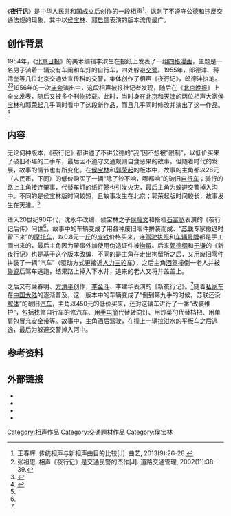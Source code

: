 《'''夜行记'''》是[[中华人民共和国|中华人民共和国]]成立后创作的一段[[相声|相声]]<ref>王春辉. 传统相声与新相声曲目的比较[J]. 曲艺, 2013(9):26-28.</ref>，讽刺了不遵守公德和违反交通法规的现象，其中以[[侯宝林|侯宝林]]、[[郭启儒|郭启儒]]表演的版本流传最广。

==创作背景==
1954年，《[[北京日报|北京日报]]》的美术编辑李滨生在报纸上发表了一组[[四格漫画|四格漫画]]，主题是一名男子骑着一辆没有车闸和车灯的自行车，四处躲避[[交警|交警]]。1955年，郎德沣、蒋清奎等几位北京交通处宣传科的交警，集体创作了相声《夜行记》，郎德沣执笔。<ref>张祖恩. 相声《夜行记》是交通民警的杰作[J]. 道路交通管理, 2002(11):38-39.</ref><ref>{{cite news |author1=安然, 张硕 |title=相声《夜行记》执笔作者郎德沣辞世 享年85岁 |url=https://www.chinanews.com/cul/2014/10-22/6706189.shtml |publisher=中国新闻网 |newspaper=北京晚报 |accessdate=2020-12-02 |language=zh-hans |date=2014-10-22 |archive-date=2014-10-24 |archive-url=https://web.archive.org/web/20141024011442/http://www.chinanews.com/cul/2014/10-22/6706189.shtml |dead-url=no }}</ref>1956年的一次[[庙会|庙会]]演出中，这段相声被报社记者发现，随后在《[[北京晚报|北京晚报]]》上全文发表，随后又被多个刊物转载。此时，当时身在[[北京|北京]]和[[天津|天津]]的两位相声大家[[侯宝林|侯宝林]]和[[郭荣起|郭荣起]]几乎同时看中了这段新作品，而且几乎同时修改并演出了这一作品。<ref name=sina>{{cite web |author1=郑捕头 |title=经典相声《夜行记》，侯宝林侯耀文郭德纲都表演过，谁说得最好？ |url=http://k.sina.com.cn/article_1210154912_48217fa002001bi9c.html |website=新浪 |accessdate=2020-12-02 |language=zh-hans |date=2020-07-03}}</ref>

==内容==
无论何种版本，《夜行记》都讲述了不讲公德的“我”因不想被“限制”，以低价买来了破旧不堪的二手车，最后因不遵守交通规则自食恶果的故事。但随着时代的发展，故事的情节也有所变化。在[[侯宝林|侯宝林]]和[[郭荣起|郭荣起]]的版本中，故事的主角都以28元（人民币，下同）的低价购买了一辆“除了铃不响，哪都响”的破旧[[自行车|自行车]]；骑行的路上主角接连肇事，代替车灯的纸[[灯笼|灯笼]]也引发火灾，最后主角为躲避交警掉入沟中。不同的是侯宝林版时间较短，且故事发生在北京；郭荣起版时间较长，故事发生在天津。<ref name=sina/>

进入20世纪90年代，沈永年改编、侯宝林之子[[侯耀文|侯耀文]]和搭档[[石富宽|石富宽]]表演的《夜行记后传》问世<ref name=sina/>，故事中的车辆变成了用各种废旧零件拼装而成、“[[苏联|苏联]]专家撤退时留下来”的[[摩托车|摩托车]]，以0.8元一[[市斤|斤]]的[[铁|废铁]]价格买来，连[[驾驶执照|驾驶执照]]和[[车辆号牌|车辆号牌]]都是手工画出来的，最后主角因为肇事外加使用伪造证件被[[行政拘留|拘留]]。后来[[郭德纲|郭德纲]]和[[于谦_(相声演员)|于谦]]的《新夜行记》也是基于这个版本改编，不同的是主角在走出拘留所之后，又用废旧零件拼装了一辆“汽车”（驱动方式更接近[[自行三轮车|人力三轮车]]），之后主角[[酒驾|酒驾]]撞倒一老人并被[[碰瓷|碰瓷]]后驾车逃跑，结果路上掉入下水井，追来的老人又将井盖盖上。

之后又有廉春明、[[方清平|方清平]]创作，[[李金斗|李金斗]]、李建华表演的《新夜行记》。<ref name=sina/>随着[[私家车|私家车]]在[[中国大陆|中国大陆]]的逐渐普及，这一版本中的车辆变成了“倒到第九手的时候，苏联还没[[苏联解体|解体]]”的破旧[[汽车|汽车]]，主角以450元的低价买来，还对这辆车进行了一番“改装维护”，包括找修自行车的修汽车、用[[手电筒|手电筒]]代替转向灯、用炒菜勺代替档把、用单肩包冒充[[座位安全帶|安全带]]等。故事中，主角[[酒后驾驶|酒后驾驶]]，在撞上一辆拉[[泔水|泔水]]的平板车之后逃逸，最后为躲避交警掉入河中。

==参考资料==
{{reflist}}

==外部链接==
* {{cite web |title=侯宝林、郭启儒表演的《夜行记》 |url=https://www.bilibili.com/video/BV1e4411p7CT?p=31 |website=bilibili |accessdate=2020-12-02 |language=zh}}
* {{cite web |title=侯耀文、石富宽表演的《夜行记后传》 |url=https://www.bilibili.com/video/BV1Et411y73B |website=bilibili |accessdate=2020-12-02 |language=zh |archive-date=2022-05-17 |archive-url=https://web.archive.org/web/20220517001735/https://www.bilibili.com/video/BV1Et411Y73b/ }}
* {{cite web |title=郭德纲、于谦表演的《新夜行记》 |url=https://www.bilibili.com/video/BV11W411478k |website=bilibili |accessdate=2020-12-02 |language=zh}}
* {{cite web |title=李金斗、李建华表演的《新夜行记》 |url=https://www.bilibili.com/video/BV1Nx41187X1 |website=bilibili |accessdate=2020-12-02 |language=zh}}


[[Category:相声作品|Category:相声作品]]
[[Category:交通題材作品|Category:交通題材作品]]
[[Category:侯宝林|Category:侯宝林]]